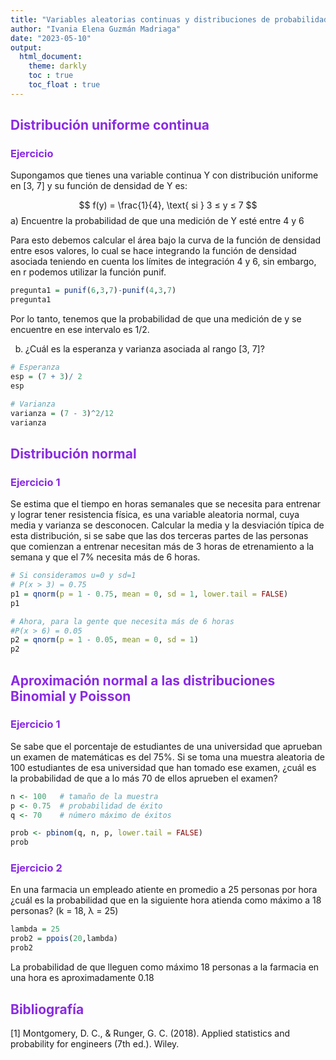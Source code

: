```yaml
---
title: "Variables aleatorias continuas y distribuciones de probabilidad parte 2"
author: "Ivania Elena Guzmán Madriaga"
date: "2023-05-10"
output: 
  html_document: 
    theme: darkly
    toc : true
    toc_float : true
---
```

<style>
  h1, h2, h3, h4, h5, h6 {
    color: blueviolet;
  }
</style>

## Distribución uniforme continua

### Ejercicio
Supongamos que tienes una variable continua Y con distribución uniforme en [3, 7] y su función de densidad de Y es:

$$ f(y) = \frac{1}{4}, \text{ si } 3 ≤ y ≤ 7 $$
a) Encuentre la probabilidad de que una medición de Y esté entre 4 y 6

Para esto debemos calcular el área bajo la curva de la función de densidad entre esos valores, lo cual se hace integrando la función de densidad asociada teniendo en cuenta los límites de integración 4 y 6, sin embargo, en r podemos utilizar la función punif.
```r
pregunta1 = punif(6,3,7)-punif(4,3,7)
pregunta1

```

Por lo tanto, tenemos que la probabilidad de que una medición de y se encuentre en ese intervalo es 1/2.

b) ¿Cuál es la esperanza y varianza asociada al rango [3, 7]?

```r
# Esperanza
esp = (7 + 3)/ 2
esp

# Varianza
varianza = (7 - 3)^2/12
varianza
```

## Distribución normal

### Ejercicio 1

Se estima que el tiempo en horas semanales que se necesita para
entrenar y lograr tener resistencia física, es una variable aleatoria normal,
cuya media y varianza se desconocen.
Calcular la media y la desviación típica de esta distribución, si se sabe
que las dos terceras partes de las personas que comienzan a entrenar necesitan más de
3 horas de etrenamiento a la semana y que el 7% necesita más de 6 horas.

```r
# Si consideramos u=0 y sd=1
# P(x > 3) = 0.75
p1 = qnorm(p = 1 - 0.75, mean = 0, sd = 1, lower.tail = FALSE)
p1

# Ahora, para la gente que necesita más de 6 horas
#P(x > 6) = 0.05
p2 = qnorm(p = 1 - 0.05, mean = 0, sd = 1)
p2
```
## Aproximación normal a las distribuciones Binomial y Poisson

### Ejercicio 1
Se sabe que el porcentaje de estudiantes de una universidad que aprueban un examen de matemáticas es del 75%. Si se toma una muestra aleatoria de 100 estudiantes de esa universidad que han tomado ese examen, ¿cuál es la probabilidad de que a lo más 70 de ellos aprueben el examen?

```r
n <- 100   # tamaño de la muestra
p <- 0.75  # probabilidad de éxito
q <- 70    # número máximo de éxitos

prob <- pbinom(q, n, p, lower.tail = FALSE)
prob
```
### Ejercicio 2

En una farmacia un empleado atiente en promedio a 25 personas por hora ¿cuál es la probabilidad que en la siguiente hora atienda como máximo a 18 personas? (k = 18, λ = 25)

```r
lambda = 25
prob2 = ppois(20,lambda)
prob2
```
La probabilidad de que lleguen como máximo 18 personas a la farmacia en una
hora es aproximadamente 0.18


## Bibliografía
  [1] Montgomery, D. C., & Runger, G. C. (2018). Applied statistics and probability for engineers (7th ed.). Wiley.

